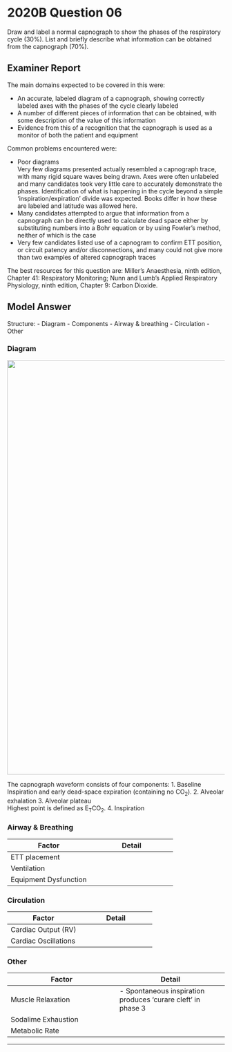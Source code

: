 # 2020B Question 06 

Draw and label a normal capnograph to show the phases of the respiratory cycle (30%). List and briefly describe what information can be obtained from the capnograph (70%).


## Examiner Report

The main domains expected to be covered in this were:

* An accurate, labeled diagram of a capnograph, showing correctly labeled axes with the phases of the cycle clearly labeled
* A number of different pieces of information that can be obtained, with some description of the value of this information
* Evidence from this of a recognition that the capnograph is used as a monitor of both the patient and equipment


Common problems encountered were:

* Poor diagrams\
Very few diagrams presented actually resembled a capnograph trace, with many rigid square waves being drawn. Axes were often unlabeled and many candidates took very little care to accurately demonstrate the phases. Identification of what is happening in the cycle beyond a simple ‘inspiration/expiration’ divide was expected. Books differ in how these are labeled and latitude was allowed here.
* Many candidates attempted to argue that information from a capnograph can be directly used to calculate dead space either by substituting numbers into a Bohr equation or by using Fowler’s method, neither of which is the case
* Very few candidates listed use of a capnogram to confirm ETT position, or circuit patency and/or disconnections, and many could not give more than two examples of altered capnograph traces

The best resources for this question are: Miller’s Anaesthesia, ninth edition, Chapter 41: Respiratory Monitoring; Nunn and Lumb’s Applied Respiratory Physiology, ninth edition, Chapter 9: Carbon Dioxide.

## Model Answer

Structure:
- Diagram
- Components
- Airway & breathing
- Circulation
- Other


### Diagram

<img src="/resources/capno-normal.svg" style="width: 60pc;">

The capnograph waveform consists of four components:
1. Baseline\
Inspiration and early dead-space expiration (containing no CO~2~).
2. Alveolar exhalation
3. Alveolar plateau\
Highest point is defined as E~T~CO~2~.
4. Inspiration


### Airway & Breathing


|Factor|Detail|
| -- | -- 
|ETT placement|<p>- Trachea: Normal waveform</p><p>- Bronchus: ± Bifid waveform (delayed expiration from other lung)</p><p>- Oesophagus: Small, vanishing sinusoidal waveform</p><p>- Disconnection: No waveform</p>|
|Ventilation|<p>- Mode of ventilation</p><p>- Spontaneous: ↑ Slope phases 0 and 2, shortened phase 3</p><p>- Mechanical: Square-ish waveform, longer phase 3</p><p>- Adequacy of ventilation:</p><p>- $VA \propto {1 \over EtCO_2}$</p><p>- Alveolar dead space</p><p>- ∝ Difference between EtCO~2~ to PaCO~2~ (from ABG)</p><p>- Normal 2-5mmHg</p><p>- Rebreathing: ↑ Phases 1 and 3</p><p>- Important for Mapleson classification circuits</p><p>- Bronchospasm: ↑ Slope phase 3 (and loss of α angle)</p><p>- Increased heterogeneity of time constants</p><p>- Earlier emptying of fast lung unit with low pCO~2~</p><p>- Later emptying of slow lung units with high PCO~2~</p><p>- Worse if short expiratory time</p><p>- Emphysema: Reversal of slope phase 3 (and ↑ β angle)</p><p>- ↑↑ Alveolar volume, early completion of gas exchange</p><p>- Small airway closure: Terminal upswing = pigtail</p><p>- Closure of lung units with low pCO~2~</p><p>- Continued emptying of lung units with high pCO~2~</p><p>- Seen in pregnancy, obesity, poor compliance (e.g. ARDS)</p>|
|Equipment Dysfunction|<p>Tubing:</p><p>- Circuit obstructed externally: ↓ Slope phases 0 and 2</p><p>- Circuit disconnected: No waveform</p><p>Valves:</p><p>- Insp valve stuck open: ↓ Slope phase 1</p><p>- Insp valve stuck closed: No waveform</p><p>- Exp valve stuck open: ↑ Phases 1 and 3</p><p>- Exp valve stuck closed: ↓ EtCO~2~ (once ventilation fails)</p><p>Sampling line:</p><p>- Leak → ↓ Early phase 3, ↑ terminal phase 3 (= dual plateau)</p><p>- ↑ Pressure at onset of inspiration reduces air entrainment</p>|

### Circulation


|Factor|Detail|
| -- | -- 
|Cardiac Output (RV)|<p>- Low output: ↓ Phase 3</p><p>- Arrest without CPR: No waveform</p><p>- Arrest with CPR: EtCO~2~ >20mmHg indicates effective CPR</p>|
|Cardiac Oscillations|<p>- Small, regular, rapid sinusoidal waveforms</p><p>- Seen in low frequency ventilation</p><p>- Cardiac impulse causes back and forth motion between exhaled and fresh gas</p>|

### Other


|Factor|Detail|
| -- | -- 
|Muscle Relaxation|- Spontaneous inspiration produces ‘curare cleft’ in phase 3|
|Sodalime Exhaustion|<p>- ↑ Phase 1 and 3 for a given MV</p><p>- Normalises if ↑ FGF</p>|
|Metabolic Rate|<p>- MR ∝ VCO~2~ ∝ Height of Phase 3</p><p>- ↑ MR: Sepsis, MH</p><p>- ↓ MR: Hypothermia </p>|


--- 

